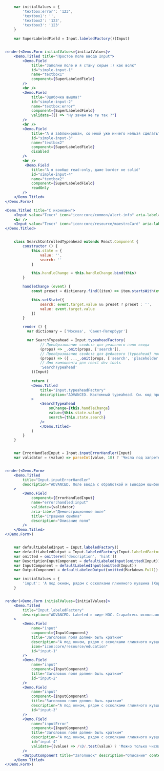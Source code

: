 ```jsx live

    var initialValues = {
        'textbox:error': '123',
        'textbox1': '',
        'textbox2': '123',
        'textbox3': '123'
    }
    
    var SuperLabeledField = Input.labeledFactory()(Input)


render(<Demo.Form initialValues={initialValues}>
    <Demo.Titled title="Простое поле ввода Input">
        <Demo.Field
            title="Заполни поле и я стану серым :) как волк"
            id="simple-input-1"
            name="textbox1"
            component={SuperLabeledField}
        />
        <br />
        <Demo.Field
            title="Ошибочка вышла!"
            id="simple-input-2"
            name="textbox:error"
            component={SuperLabeledField}
            validate={() => "Ну зачем же ты так ?"}
        />
        <br />
        <Demo.Field
            title="А я заблокирован, со мной уже ничего нельзя сделать"
            id="simple-input-3"
            name="textbox2"
            component={SuperLabeledField}
            disabled
        />
        <br />
         <Demo.Field
            title="А я вообще read-only, даже border не solid"
            id="simple-input-4"
            name="textbox2"
            component={SuperLabeledField}
            readOnly
        />
    </Demo.Titled>
</Demo.Form>)
```

```jsx live
<Demo.Titled title="С иконками">
    <Input value="Текст" icon="icon:core/common/alert-info" aria-label="Демонстрационное поле" />
    <br />
    <Input value="Текст" icon="icon:core/resource/maestroCard" aria-label="Демонстрационное поле" />
</Demo.Titled>
```


```jsx live

    class SearchControlledTypeahead extends React.Component {
        constructor () {
            this.state = {
                value: '',
                search: ''
            }

            this.handleChange = this.handleChange.bind(this)
        }

        handleChange (event) {
            const preset = dictionary.find((item) => item.startsWith(event.target.value))

            this.setState({
                search: event.target.value && preset ? preset : '',
                value: event.target.value
            })
        }

        render () {
          var dictionary = ['Москва', 'Санкт-Петербург']

          var SearchTypeahead = Input.typeaheadFactory(
                // Преобразование свойств для реального поля ввода
                (props) => _.omit(props, ['search']),
                // Преобразование свойств для фейкового (typeahead) поля ввода
                (props) => ({ ..._.omit(props, ['search', 'placeholder']), value: props.search }),
                // Имя компонента для react dev tools
                'SearchTypeahead'
            )(Input)
            
            return (
            <Demo.Titled
                title="Input.typeaheadFactory"
                description="ADVANCED. Кастомный typeahead. См. код примера."
            >
                <SearchTypeahead
                    onChange={this.handleChange}
                    value={this.state.value}
                    search={this.state.search}
                />
                </Demo.Titled>
            )
        }
    }


```

```jsx live

    var ErrorHandledInput = Input.inputErrorHandler(Input)
    var validator = (value) => parseInt(value, 10) ? 'Числа под запретом' : ''


render(<Demo.Form>
    <Demo.Titled
        title="Input.inputErrorHandler"
        description="ADVANCED. Поле ввода с обработкой и выводом ошибок (в демо запрещены числа)"
    >
        <Demo.Field
            component={ErrorHandledInput}
            name="error:handled:input"
            validate={validator}
            aria-label="Демонстрационное поле"
            title="Страшная ошибка"
            description="Описание поля"
        />
    </Demo.Titled>
</Demo.Form>)
```

```jsx live

    var defaultLabeledInput = Input.labeledFactory()
    var defaultLabeledOutput = Input.labeledFactory(Input.labeledFactory.getLabelProps, 'output')
    var omitted = omittere(['description', 'hint'])
    var DescriptionInputComponent = defaultLabeledInput(omitted(Input))
    var InputComponent = defaultLabeledInput(omitted(Input))
    var OutputComponent = defaultLabeledOutput(omitted(Markdown.Full))

    var initialValues = {
        'input': 'А под окном, рядом с осколками глиняного кувшина (Хорезм, XI век) сидел Калям...'
    }


render(<Demo.Form initialValues={initialValues}>
    <Demo.Titled
        title="Input.labeledFactory"
        description="ADVANCED. Labeled в виде HOC. Старайтесь использовать компонент вместо HOC."
    >
        <Demo.Field
            name="input"
            component={InputComponent}
            title="Заголовок поля должен быть кратким"
            description="А под окном, рядом с осколками глиняного кувшина (Хорезм, XI век) сидел Калям..."
            icon="icon:core/resource/education"
            id="input-1"
        />
        <Demo.Field
            name="input"
            component={InputComponent}
            title="Заголовок поля должен быть кратким"
            id="input-2"
        />
        <Demo.Field
            name="input"
            component={InputComponent}
            title="Заголовок поля должен быть кратким"
            description="А под окном, рядом с осколками глиняного кувшина (Хорезм, XI век) сидел Калям..."
            id="input-3"
        />
        <Demo.Field
            name="inputError"
            component={InputComponent}
            title="Заголовок поля должен быть кратким"
            description="А под окном, рядом с осколками глиняного кувшина (Хорезм, XI век) сидел Калям..."
            id="input-4"
            validate={(value) => /\D/.test(value) ? 'Можно только числа' : ''}
        />
        <OutputComponent title="Заголовок" description="Описание" content="Привет :)" />
    </Demo.Titled>
</Demo.Form>)
```
